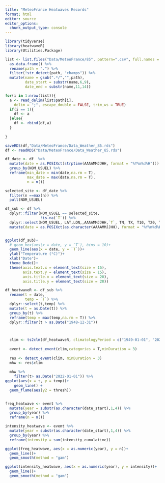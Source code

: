 ```yaml
---
title: "MeteoFrance Heatwaves Records"
format: html
editor: source
editor_options: 
  chunk_output_type: console
---
```


```r
library(tidyverse)
library(heatwaveR)
library(Utilities.Package)
```


```r

list <- list.files("Data/MeteoFrance/85", pattern=".csv", full.names = T) %>% 
  as.data.frame() %>% 
  rename(path = ".") %>% 
  filter(!str_detect(path, "champs")) %>% 
  mutate(name = gsub(".*/","",path),
         date_start = substr(name,6,9),
         date_end = substr(name,11,14))

for(i in 1:nrow(list)){
  a <- read_delim(list$path[i], 
    delim = ";", escape_double = FALSE, trim_ws = TRUE)
  if(i == 1){
    df <- a
  }else{
    df <- rbind(df,a)
  }
  
}

saveRDS(df,"Data/MeteoFrance/Data_Weather_85.rds")
df <- readRDS("Data/MeteoFrance/Data_Weather_85.rds")
```

```r

df_date <- df  %>% 
  mutate(date = as.POSIXct(strptime(AAAAMMJJHH, format = "%Y%m%d%H"))) %>% 
  group_by(NOM_USUEL) %>% 
  reframe(min_date = min(date,na.rm = T),
          max_date = max(date,na.rm = T),
          n = n())

selected_site <- df_date %>% 
  filter(n ==max(n)) %>% 
  pull(NOM_USUEL)

df_sub <- df %>% 
  dplyr::filter(NOM_USUEL == selected_site,
                !is.na(`T`)) %>% 
  dplyr::select(NOM_USUEL, LAT,LON,,AAAAMMJJHH,`T`, TN, TX, T10, T20, T50,T100) %>% 
  mutate(date = as.POSIXct(as.character(AAAAMMJJHH), format = "%Y%m%d%H",tz = "UTC"))


ggplot(df_sub)+
  # geom_hex(aes(x = date, y = `T`), bins = 10)+
  geom_line(aes(x = date, y = `T`))+
  ylab("Temperature (°C)")+
  xlab("Date")+
  theme_Bede()+
  theme(axis.text.x = element_text(size = 15),
        axis.text.y = element_text(size = 15),
        axis.title.x = element_text(size = 20),
        axis.title.y = element_text(size = 20))

df_heatwaveR <- df_sub %>% 
  rename(t = date,
         temp = `T`) %>% 
  dplyr::select(t,temp) %>% 
  mutate(t = as.Date(t)) %>% 
  group_by(t) %>% 
  reframe(temp = max(temp,na.rm = T)) %>% 
  dplyr::filter(t > as.Date("1948-12-31"))

  

  clim <- ts2clm(df_heatwaveR, climatologyPeriod = c("1949-01-01", "2024-06-23"))
  
  event <- detect_event(clim,categories = T,minDuration = 3)
  
  res <- detect_event(clim, minDuration = 3)
  mhw <- res$clim
  
  mhw %>% 
    filter(t> as.Date("2022-01-01")) %>% 
ggplot(aes(x = t, y = temp))+
    geom_line() +
  geom_flame(aes(y2 = thresh))
  
```

```r

freq_heatwave <- event %>% 
  mutate(year = substr(as.character(date_start),1,4)) %>% 
  group_by(year) %>% 
  reframe(n = n())

intensity_heatwave <- event %>% 
  mutate(year = substr(as.character(date_start),1,4)) %>% 
  group_by(year) %>% 
  reframe(intensity = sum(intensity_cumulative))

ggplot(freq_heatwave, aes(x = as.numeric(year), y = n))+
  geom_line()+
  geom_smooth(method = "gam")

ggplot(intensity_heatwave, aes(x = as.numeric(year), y = intensity))+
  geom_line()+
  geom_smooth(method = "gam")

```


